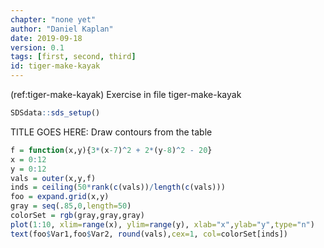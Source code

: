 ```yaml
---
chapter: "none yet"
author: "Daniel Kaplan"
date: 2019-09-18 
version: 0.1
tags: [first, second, third]
id: tiger-make-kayak 
---
```


(ref:tiger-make-kayak) Exercise in file tiger-make-kayak

```r
SDSdata::sds_setup()
```

TITLE GOES HERE: Draw contours from the table

```r
f = function(x,y){3*(x-7)^2 + 2*(y-8)^2 - 20}
x = 0:12
y = 0:12
vals = outer(x,y,f)
inds = ceiling(50*rank(c(vals))/length(c(vals)))
foo = expand.grid(x,y)
gray = seq(.85,0,length=50)
colorSet = rgb(gray,gray,gray)
plot(1:10, xlim=range(x), ylim=range(y), xlab="x",ylab="y",type="n")
text(foo$Var1,foo$Var2, round(vals),cex=1, col=colorSet[inds])
```


